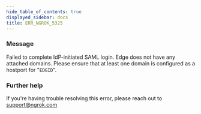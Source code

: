 ```yaml
---
hide_table_of_contents: true
displayed_sidebar: docs
title: ERR_NGROK_5325
---
```


### Message

Failed to complete IdP-initiated SAML login. Edge does not have any attached domains. Please ensure that at least one domain is configured as a hostport for "`EDGID`".

### Further help

If you're having trouble resolving this error, please reach out to [support@ngrok.com](mailto:support@ngrok.com?subject=Help%20with%20ERR_NGROK_5325)
